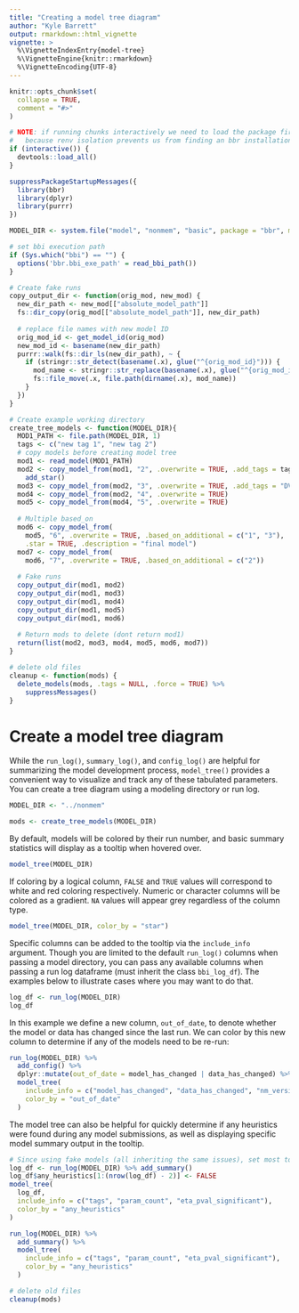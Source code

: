 ```yaml
---
title: "Creating a model tree diagram"
author: "Kyle Barrett"
output: rmarkdown::html_vignette
vignette: >
  %\VignetteIndexEntry{model-tree}
  %\VignetteEngine{knitr::rmarkdown}
  %\VignetteEncoding{UTF-8}
---
```


```r
knitr::opts_chunk$set(
  collapse = TRUE,
  comment = "#>"
)
```



```r
# NOTE: if running chunks interactively we need to load the package first
#   because renv isolation prevents us from finding an bbr installation
if (interactive()) {
  devtools::load_all()
}
```
```r
suppressPackageStartupMessages({
  library(bbr)
  library(dplyr)
  library(purrr)
})
```

```r
MODEL_DIR <- system.file("model", "nonmem", "basic", package = "bbr", mustWork = TRUE)

# set bbi execution path
if (Sys.which("bbi") == "") {
  options('bbr.bbi_exe_path' = read_bbi_path())
}

# Create fake runs
copy_output_dir <- function(orig_mod, new_mod) {
  new_dir_path <- new_mod[["absolute_model_path"]]
  fs::dir_copy(orig_mod[["absolute_model_path"]], new_dir_path)
  
  # replace file names with new model ID
  orig_mod_id <- get_model_id(orig_mod)
  new_mod_id <- basename(new_dir_path)
  purrr::walk(fs::dir_ls(new_dir_path), ~ {
    if (stringr::str_detect(basename(.x), glue("^{orig_mod_id}"))) {
      mod_name <- stringr::str_replace(basename(.x), glue("^{orig_mod_id}"), new_mod_id)
      fs::file_move(.x, file.path(dirname(.x), mod_name))
    }
  })
}

# Create example working directory
create_tree_models <- function(MODEL_DIR){
  MOD1_PATH <- file.path(MODEL_DIR, 1)
  tags <- c("new tag 1", "new tag 2")
  # copy models before creating model tree
  mod1 <- read_model(MOD1_PATH)
  mod2 <- copy_model_from(mod1, "2", .overwrite = TRUE, .add_tags = tags) %>% 
    add_star()
  mod3 <- copy_model_from(mod2, "3", .overwrite = TRUE, .add_tags = "DV: nmol")
  mod4 <- copy_model_from(mod2, "4", .overwrite = TRUE)
  mod5 <- copy_model_from(mod4, "5", .overwrite = TRUE)
  
  # Multiple based_on
  mod6 <- copy_model_from(
    mod5, "6", .overwrite = TRUE, .based_on_additional = c("1", "3"),
    .star = TRUE, .description = "final model")
  mod7 <- copy_model_from(
    mod6, "7", .overwrite = TRUE, .based_on_additional = c("2"))
  
  # Fake runs
  copy_output_dir(mod1, mod2)
  copy_output_dir(mod1, mod3)
  copy_output_dir(mod1, mod4)
  copy_output_dir(mod1, mod5)
  copy_output_dir(mod1, mod6)
  
  # Return mods to delete (dont return mod1)
  return(list(mod2, mod3, mod4, mod5, mod6, mod7))
}

# delete old files
cleanup <- function(mods) {
  delete_models(mods, .tags = NULL, .force = TRUE) %>% 
    suppressMessages()
}
```


# Create a model tree diagram

While the `run_log()`, `summary_log()`, and `config_log()` are helpful for summarizing the model development process, `model_tree()` provides a convenient way to visualize and track any of these tabulated parameters. You can create a tree diagram using a modeling directory or run log.
```r
MODEL_DIR <- "../nonmem"
```

```r
mods <- create_tree_models(MODEL_DIR)
```


By default, models will be colored by their run number, and basic summary statistics will display as a tooltip when hovered over.
```r
model_tree(MODEL_DIR)
```

If coloring by a logical column, `FALSE` and `TRUE` values will correspond to white and red coloring respectively. Numeric or character columns will be colored as a gradient. `NA` values will appear grey regardless of the column type.
```r
model_tree(MODEL_DIR, color_by = "star")
```


Specific columns can be added to the tooltip via the `include_info` argument. Though you are limited to the default `run_log()` columns when passing a model directory, you can pass any available columns when passing a run log  dataframe (must inherit the class `bbi_log_df`). The examples below to illustrate cases where you may want to do that.
```r
log_df <- run_log(MODEL_DIR)
log_df
```

In this example we define a new column, `out_of_date`, to denote whether the model or data has changed since the last run. We can color by this new column to determine if any of the models need to be re-run:
```r
run_log(MODEL_DIR) %>%
  add_config() %>%
  dplyr::mutate(out_of_date = model_has_changed | data_has_changed) %>%
  model_tree(
    include_info = c("model_has_changed", "data_has_changed", "nm_version"),
    color_by = "out_of_date"
  )
```

The model tree can also be helpful for quickly determine if any heuristics were found during any model submissions, as well as displaying specific model summary output in the tooltip. 
```r
# Since using fake models (all inheriting the same issues), set most to FALSE
log_df <- run_log(MODEL_DIR) %>% add_summary()
log_df$any_heuristics[1:(nrow(log_df) - 2)] <- FALSE
model_tree(
  log_df,
  include_info = c("tags", "param_count", "eta_pval_significant"),
  color_by = "any_heuristics"
)
```

```r
run_log(MODEL_DIR) %>%
  add_summary() %>%
  model_tree(
    include_info = c("tags", "param_count", "eta_pval_significant"),
    color_by = "any_heuristics"
  )
```


```r
# delete old files
cleanup(mods)
```

